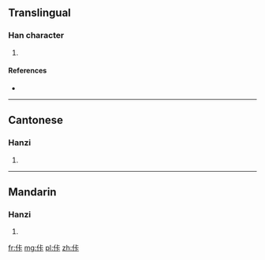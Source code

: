 ==Translingual==

===Han character===
{{Han char|rn=9|rad=人|as=05|sn=7|four=2123<sub>1</sub>|canj=人卜一卜 (OYMY)}}

# {{defn|Han|sort=人05}}

====References====
* {{Han ref|kx=0100.021|hdz=10131.080|uh=4F67|ud=20327|bh=CA61|bd=51809}}

----

==Cantonese==

===Hanzi===
{{yue-hanzi|jyut=|y=ka2}}

# {{defn|lang=yue|sort=人05}}

----

==Mandarin==

===Hanzi===
{{cmn-hanzi|pin=[[kǎ]] ([[ka3]])|wg=k'a<sup>3</sup>}}

# {{defn|lang=cmn|sort=人05}}

[[fr:佧]]
[[mg:佧]]
[[pl:佧]]
[[zh:佧]]